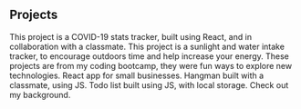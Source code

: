 ## Projects

<ProjectCard title="COVID-19 Dashboard" link="https://covidstats-react.herokuapp.com/" bg="linear-gradient(to right, #D4145A 0%, #FBB03B 100%)">
This project is a COVID-19 stats tracker, built using React, and in collaboration with a classmate.
</ProjectCard>

<ProjectCard title="ChargeUp" link="http://chargeup.herokuapp.com/login" bg="linear-gradient(to right, #42e357 0%, #28ad4b 100%)">
This project is a sunlight and water intake tracker, to encourage outdoors time and help increase your energy.
</ProjectCard>

<ProjectCard title="Class Projects" link="https://hbrashid.github.io/ACA_web101_Hassan_Rashid/Portfolio/portfolio.html" bg="linear-gradient(to right, #42c0e3 0%, #842ab8 100%)">
These projects are from my coding bootcamp, they were fun ways to explore new technologies.
</ProjectCard>

<ProjectCard title="React Small Biz" link="https://reactsmallbiz.netlify.app/" bg="linear-gradient(to right, #c2947c 0%, #a298b5 100%)">
React app for small businesses.
</ProjectCard>

<ProjectCard title="Hangman" link="https://hangmanfun.netlify.app/" bg="linear-gradient(to right, #d95db0 0%, #993c20 100%)">
Hangman built with a classmate, using JS.
</ProjectCard>

<ProjectCard title="Todo List" link="https://hbrashid.github.io/todo-list/" bg="linear-gradient(to right, #38b4ba 0%, #2056b3 100%)">
Todo list built using JS, with local storage.
</ProjectCard>

<ProjectCard title="Résumé" link="https://docs.google.com/document/d/e/2PACX-1vQI1sItlX8i1GcRBqyICAAJCcaevwSEr5bu8OH7-mwbgJ-YZRHS9fPoUsty7Xi7wOj6DROcGdiegKhJ/pub" bg="linear-gradient(to right, #c5e0d1 0%, #8f9c95 100%)">
Check out my background.
</ProjectCard>
